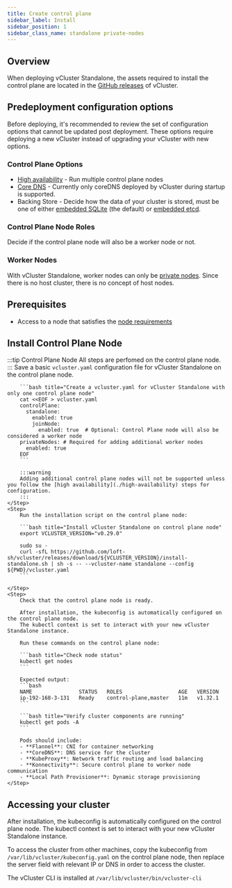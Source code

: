 ```yaml
---
title: Create control plane
sidebar_label: Install
sidebar_position: 1
sidebar_class_name: standalone private-nodes
---
```



<TenancySupport standalone="true" />

## Overview 

When deploying vCluster Standalone, the assets required to install the control plane are located in 
the [GitHub releases](https://github.com/loft-sh/vcluster/releases) of vCluster. 

## Predeployment configuration options

Before deploying, it's recommended to review the set of configuration options
 that cannot be updated post deployment. These options require deploying a new 
 vCluster instead of upgrading your vCluster with new options.

### Control Plane Options

* [High availability](./high-availability) - Run multiple control plane nodes
* [Core DNS](../../../configure/vcluster-yaml/control-plane/components/coredns) - Currently only coreDNS deployed by vCluster during startup is supported.
* Backing Store - Decide how the data of your cluster is stored, must be one of either [embedded SQLite](/vcluster/configure/vcluster-yaml/control-plane/components/backing-store/database/sqlite) (the default) or [embedded etcd](/vcluster/configure/vcluster-yaml/control-plane/components/backing-store/etcd/embedded).

### Control Plane Node Roles

Decide if the control plane node will also be a worker node or not. 

### Worker Nodes

 With vCluster Standalone, worker nodes can only be [private nodes](../../worker-nodes/private-nodes). Since there is no host cluster, 
 there is no concept of host nodes. 

## Prerequisites

- Access to a node that satisfies the [node requirements](./node-requirements) 

## Install Control Plane Node

:::tip Control Plane Node
All steps are perfomed on the control plane node.
:::
<Flow>
    <Step>
        Save a basic `vcluster.yaml` configuration file for vCluster Standalone on the control plane node.

        ```bash title="Create a vcluster.yaml for vCluster Standalone with only one control plane node"   
        cat <<EOF > vcluster.yaml
        controlPlane:
          standalone:
            enabled: true
            joinNode:
              enabled: true  # Optional: Control Plane node will also be considered a worker node 
        privateNodes: # Required for adding additional worker nodes
          enabled: true
        EOF
        ```

        :::warning 
        Adding additional control plane nodes will not be supported unless you follow the [high availability](./high-availability) steps for configuration.
        :::
    </Step>
    <Step>
        Run the installation script on the control plane node:

        ```bash title="Install vCluster Standalone on control plane node"
        export VCLUSTER_VERSION="v0.29.0"
        
        sudo su -
        curl -sfL https://github.com/loft-sh/vcluster/releases/download/${VCLUSTER_VERSION}/install-standalone.sh | sh -s -- --vcluster-name standalone --config ${PWD}/vcluster.yaml
        ```

    </Step>
    <Step>
        Check that the control plane node is ready. 
        
        After installation, the kubeconfig is automatically configured on the control plane node.
        The kubectl context is set to interact with your new vCluster Standalone instance.

        Run these commands on the control plane node:

        ```bash title="Check node status"
        kubectl get nodes
        ```
        
        Expected output:
        ```bash
        NAME               STATUS   ROLES                  AGE   VERSION
        ip-192-168-3-131   Ready    control-plane,master   11m   v1.32.1
        ```
        
        ```bash title="Verify cluster components are running"
        kubectl get pods -A
        ```

        Pods should include:
        - **Flannel**: CNI for container networking
        - **CoreDNS**: DNS service for the cluster
        - **KubeProxy**: Network traffic routing and load balancing
        - **Konnectivity**: Secure control plane to worker node communication
        - **Local Path Provisioner**: Dynamic storage provisioning
    </Step>

</Flow>

<StandaloneFlags />

## Accessing your cluster

After installation, the kubeconfig is automatically configured on the control plane node. The kubectl context is set to interact with your new vCluster Standalone instance.

To access the cluster from other machines, copy the kubeconfig from `/var/lib/vcluster/kubeconfig.yaml` on the control plane node, then replace the server field with relevant IP or DNS in order to access the cluster.

The vCluster CLI is installed at `/var/lib/vcluster/bin/vcluster-cli`
